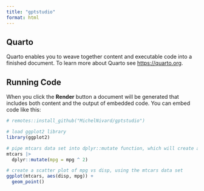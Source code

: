 ```yaml
---
title: "gptstudio"
format: html
---
```


## Quarto

Quarto enables you to weave together content and executable code into a finished document. To learn more about Quarto see <https://quarto.org>.

## Running Code

When you click the **Render** button a document will be generated that includes both content and the output of embedded code. You can embed code like this:

```r

# remotes::install_github("MichelNivard/gptstudio")

# load ggplot2 library
library(ggplot2)

# pipe mtcars data set into dplyr::mutate function, which will create a new column called mpg, which is the square of the mpg column
mtcars |>
  dplyr::mutate(mpg = mpg ^ 2)

# create a scatter plot of mpg vs disp, using the mtcars data set
ggplot(mtcars, aes(disp, mpg)) + 
  geom_point()

```

